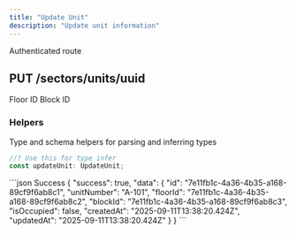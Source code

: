 ```yaml
---
title: "Update Unit"
description: "Update unit information"
---
```


<Info>Authenticated route</Info>
## PUT /sectors/units/uuid

<ResponseField
  name="uuid"
  type="param"
  example="7e11fb1c-4a36-4b35-a168-89cf9f6ab8c1"
  required
/>

<Expandable title="Update Schema">
  <ResponseField
    name="unitNumber"
    type="string"
    example="A-101"
  />
  <ResponseField
    name="floorId"
    type="string"
    example="7e11fb1c-4a36-4b35-a168-89cf9f6ab8c2"
  >
    Floor ID
  </ResponseField>
  <ResponseField
    name="blockId"
    type="string"
    example="7e11fb1c-4a36-4b35-a168-89cf9f6ab8c3"
  >
    Block ID
  </ResponseField>
  <ResponseField
    name="isOccupied"
    type="boolean"
    example="false"
  />
</Expandable>

### Helpers

Type and schema helpers for parsing and inferring types

```ts Unit
//? Use this for type infer
const updateUnit: UpdateUnit;
```

<ResponseExample>
```json Success
{
    "success": true,
    "data": {
        "id": "7e11fb1c-4a36-4b35-a168-89cf9f6ab8c1",
        "unitNumber": "A-101",
        "floorId": "7e11fb1c-4a36-4b35-a168-89cf9f6ab8c2",
        "blockId": "7e11fb1c-4a36-4b35-a168-89cf9f6ab8c3",
        "isOccupied": false,
        "createdAt": "2025-09-11T13:38:20.424Z",
        "updatedAt": "2025-09-11T13:38:20.424Z"
    }
}
```
</ResponseExample>
